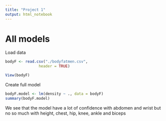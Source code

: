 ```yaml
---
title: "Project 1"
output: html_notebook
---
```


# All models
Load data

```r
bodyF <- read.csv("./bodyfatmen.csv",
               header = TRUE)

View(bodyF)

```

Create full model
```r
bodyF.model <- lm(density ~ ., data = bodyF)
summary(bodyF.model)
```
We see that the model have a lot of confidence with abdomen and wrist but no so much with height, chest, hip, knee, ankle and biceps
